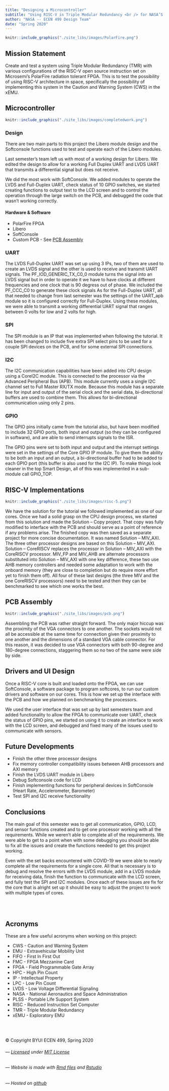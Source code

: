 ```yaml
---
title: "Designing a Microcontroller"
subtitle: "Using RISC-V in Triple Modular Redundancy <br /> for NASA’S Caution & Warning System"
author: "NASA -- ECEN 499 Design Team"
date: "Spring 2020"
---
```


```r
knitr::include_graphics("./site_libs/images/PolarFire.png")
```

## Mission Statement

Create and test a system using Triple Modular Redundancy (TMR) with various configurations of the RISC-V open source instruction set on Microsemi’s PolarFire radiation tolerant FPGA. This is to test the possibility of using RISC-V architecture in space, specifically the possibility of implementing this system in the Caution and Warning System (CWS) in the xEMU. 

## Microcontroller 

```r
knitr::include_graphics("./site_libs/images/completedwork.png")
```

### Design

There are two main parts to this project the Libero module design and the Softconsole functions used to test and operate each of the Libero modules.

Last semester’s team left us with most of a working design for Libero. We edited the design to allow for a working Full Duplex UART and LVDS UART that transmits a differential signal but does not receive.

We did the most work with SoftConsole. We added modules to operate the LVDS and Full-Duplex UART, check status of 10 GPIO switches, we started creating functions to output text to the LCD screen and to control the operation through the large switch on the PCB, and debugged the code that wasn’t working correctly. 

#### Hardware & Software

* PolarFire FPGA
* Libero
* SoftConsole
* Custom PCB - See [PCB Assembly](#PCB_Assembly)

### UART

The LVDS Full-Duplex UART was set up using 3 IPs, two of them are used to create an LVDS signal and the other is used to receive and transmit UART signals. The PF_IOD_GENERIC_TX_C0_0 module turns the signal into an LVDS signal but in order to operate it we have to have clocks at different frequencies and one clock that is 90 degress out of phase. We included the PF_CCC_C0 to generate these clock signals As for the Full-Duplex UART, all that needed to change from last semester was the settings of the UART_apb module so it is configured correctly for Full-Duplex. Using these modules, we were able to transmit a working differential UART signal that ranges between 0 volts for low and 2 volts for high.

### SPI

The SPI module is an IP that was implemented when following the tutorial. It has been changed to include five extra SPI select pins to be used for a couple SPI devices on the PCB, and for some external SPI connections. 

### I2C

The I2C communication capabilities have been added into CPU design using a CoreI2C module. This is connected to the processor via the Advanced Peripheral Bus (APB). This module currently uses a single I2C channel set to Full Master RX/TX mode. Because this module has a separate line for input and output of the serial clock and the serial data, bi-directional buffers are used to combine them. This allows for bi-directional communication using only 2 pins. 

### GPIO 

The GPIO pins initially came from the tutorial also, but have been modified to include 32 GPIO ports, both input and output (so they can be configured in software), and are able to send interrupts signals to the ISR.

The GPIO pins were set to both input and output and the interrupt settings were set in the settings of the Core GPIO IP module. To give them the ability to be both an input and an output, a bi-directional buffer had to be added to each GPIO port (this buffer is also used for the I2C IP). To make things look cleaner in the top Smart Design, all of this was implemented in a sub-module call GPIO_TOP.

## RISC-V Implementations

```r
knitr::include_graphics("./site_libs/images/risc-5.png")
```

We have the solution for the tutorial we followed implemented as one of our cores. Once we had a solid grasp on the CPU design process, we started from this solution and made the Solution – Copy project. That copy was fully modified to interface with the PCB and should serve as a point of reference if any problems arise. The finished copy was then saved as a separate project for more concise documentation. It was named Solution – MIV_AXI. The three other processor designs are based on this Solution – MIV_AXI. Solution – CoreRISCV replaces the processor in Solution – MIV_AXI with the CoreRISCV processor. MIV_FP and MIV_AHB are alternate processors substituted into Solution – MIV_AXI with one key difference, these two use AHB memory controllers and needed some adaptation to work with the onboard memory (they are close to completion but do require more effort yet to finish them off). All four of these last designs (the three MIV and the one CoreRISCV processors) need to be tested and then they can be benchmarked to see which one works the best.

## PCB Assembly

```r
knitr::include_graphics("./site_libs/images/pcb.png")
```

Assembling the PCB was rather straight forward. The only major hiccup was the proximity of the VGA connectors to one another. The sockets would not all be accessible at the same time for connection given their proximity to one another and the dimensions of a standard VGA cable connector. For this reason, it was decided to use VGA connectors with both 90-degree and 180-degree connections, staggering them so no two of the same were side by side.

## Drivers and UI Design

Once a RISC-V core is built and loaded onto the FPGA, we can use SoftConsole, a software package to program softcores, to run our custom drivers and software on our cores. This is how we set up the interface with the PCB and how we planned on benchmarking the processors.

We used the user interface that was set up by last semesters team and added functionality to allow the FPGA to communicate over UART, check the status of GPIO pins, we started on using it to create an interface to work with the LCD screen, and debugged and fixed many of the issues used to communicate with sensors.

## Future Developments

* Finish the other three processor designs
* Fix memory controller compatibility issues between AHB processors and AXI memory
* Finish the LVDS UART module in Libero
* Debug Softconsole code for LCD
* Finish implementing functions for peripheral devices in SoftConsole (Heart Rate, Accelerometer, Barometer)
* Test SPI and I2C receive functionality

## Conclusions

The main goal of this semester was to get all communication, GPIO, LCD, and sensor functions created and to get one processor working with all the requirements. While we weren’t able to complete all of the requirements. We were able to get to a point when with some debugging you should be able to fix all the issues and create the functions needed to get this project working. 

Even with the set backs encountered with COVID-19 we were able to nearly complete all the requirements for a single core. All that is necessary is to debug and resolve the errors with the LVDS module, add in a LVDS module for receiving data, finish the function to communicate with the LCD screen, and fully test the SPI and I2C modules. Once each of these issues are fix for the core that is alright set up it should be easy to adjust the project to work with multiple types of cores. 

<br /> <br />

## Acronyms

These are a few useful acronyms when working on this project:

* CWS - Caution and Warning System
* EMU - Extravehicular Mobility Unit
* FIFO - First In First Out
* FMC - FPGA Mezzanine Card
* FPGA - Field Programmable Gate Array
* HPC - High Pin Count
* IP - Intellectual Property
* LPC - Low Pin Count
* LVDS - Low Voltage Differential Signaling
* NASA - National Aeronautics and Space Administration
* PLSS - Portable Life Support System
* RISC - Reduced Instruction Set Computer
* TMR - Triple Modular Redundancy
* xEMU - Exploratory EMU

<br /> <br />

© Copyright BYUI ECEN 499, Spring 2020

###### *--- [Licensed](https://github.com/ECEN499-NASA/ECEN499-NASA.github.io/blob/master/LICENSE) under [MIT License](./site_libs/LICENSE.txt)*

######  *--- Website is made with [Rmd files](https://rmarkdown.rstudio.com/index.html) and [Rstudio](https://rstudio.com/)*

######  *--- Hosted on [github](https://github.com/ECEN499-NASA)*